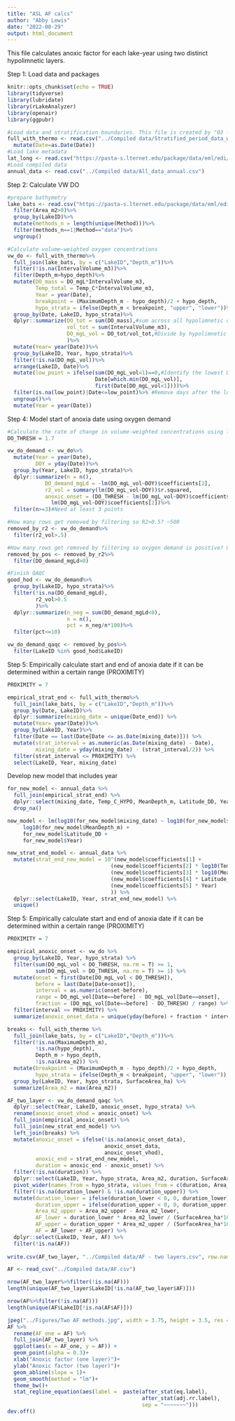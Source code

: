 ```yaml
---
title: "ASL AF calcs"
author: "Abby Lewis"
date: "2022-08-29"
output: html_document
---
```


This file calculates anoxic factor for each lake-year using two distinct hypolimnetic layers. 

Step 1: Load data and packages
```r
knitr::opts_chunk$set(echo = TRUE)
library(tidyverse)
library(lubridate)
library(rLakeAnalyzer)
library(openair)
library(ggpubr)

#Load data and stratification boundaries. This file is created by "03 - Stratified avgs.Rmd"
full_with_thermo <- read.csv("../Compiled data/Stratified_period_data_with_thermo.csv")%>%
  mutate(Date=as.Date(Date))
#Load lake metadata
lat_long <- read.csv("https://pasta-s.lternet.edu/package/data/eml/edi/1029/9/fadd3eaa25b5fdd1fc4efba70e660579")
#Load compiled data
annual_data <- read.csv("../Compiled data/All_data_annual.csv")
```


Step 2: Calculate VW DO
```r
#prepare bathymetry
lake_bats <- read.csv("https://pasta-s.lternet.edu/package/data/eml/edi/1029/9/ba733454c29a5f026efed05a6e6ef75b")%>%
  filter(Area_m2>0)%>%
  group_by(LakeID)%>%
  mutate(methods_n = length(unique(Method)))%>%
  filter(methods_n==1|Method=="data")%>%
  ungroup()

#Calculate volume-weighted oxygen concentrations
vw_do <- full_with_thermo%>%
  full_join(lake_bats, by = c("LakeID","Depth_m"))%>%
  filter(!is.na(IntervalVolume_m3))%>%
  filter(Depth_m>hypo_depth)%>%
  mutate(DO_mass = DO_mgL*IntervalVolume_m3,
         Temp_total = Temp_C*IntervalVolume_m3,
         Year = year(Date),
         breakpoint = (MaximumDepth_m - hypo_depth)/2 + hypo_depth,
         hypo_strata = ifelse(Depth_m < breakpoint, "upper", "lower"))%>%
  group_by(Date, LakeID, hypo_strata)%>%
  dplyr::summarize(DO_tot = sum(DO_mass),#sum across all hypolimnetic depths
                   vol_tot = sum(IntervalVolume_m3),
                   DO_mgL_vol = DO_tot/vol_tot,#Divide by hypolimnetic volume
                   )%>%
  mutate(Year= year(Date))%>%
  group_by(LakeID, Year, hypo_strata)%>%
  filter(!is.na(DO_mgL_vol))%>%
  arrange(LakeID, Date)%>%
  mutate(low_point = ifelse(sum(DO_mgL_vol<1)==0,#Identify the lowest DO value for a given year
                            Date[which.min(DO_mgL_vol)],
                            first(Date[DO_mgL_vol<1])))%>%
  filter(is.na(low_point)|Date<=low_point)%>% #Remove days after the lowest DO value
  ungroup()%>%
  mutate(Year = year(Date))
```

Step 4: Model start of anoxia date using oxygen demand
```r
#Calculate the rate of change in volume-weighted concentrations using lm
DO_THRESH = 1.7

vw_do_demand <- vw_do%>%
  mutate(Year = year(Date),
         DOY = yday(Date))%>%
  group_by(Year, LakeID, hypo_strata)%>%
  dplyr::summarize(n = n(),
            DO_demand_mgLd = -lm(DO_mgL_vol~DOY)$coefficients[2],
            r2_vol = summary(lm(DO_mgL_vol~DOY))$r.squared,
            anoxic_onset = (DO_THRESH - lm(DO_mgL_vol~DOY)$coefficients[1]) / 
              lm(DO_mgL_vol~DOY)$coefficients[2])%>%
  filter(n>=3)#Need at least 3 points

#How many rows get removed by filtering so R2>0.5? ~500
removed_by_r2 <- vw_do_demand%>%
  filter(r2_vol>.5)

#How many rows get removed by filtering so oxygen demand is positive? 0
removed_by_pos <- removed_by_r2%>%
  filter(DO_demand_mgLd>0)

#Finish QAQC
good_hod <- vw_do_demand%>%
  group_by(LakeID, hypo_strata)%>%
  filter(!is.na(DO_demand_mgLd),
         r2_vol>0.5
         )%>%
  dplyr::summarize(n_neg = sum(DO_demand_mgLd<0),
                   n = n(),
                   pct = n_neg/n*100)%>%
  filter(pct<=10)

vw_do_demand_qaqc <- removed_by_pos%>%
  filter(LakeID %in% good_hod$LakeID)
```

Step 5: Empirically calculate start and end of anoxia date if it can be determined within a certain range (PROXIMITY)
```r
PROXIMITY = 7

empirical_strat_end <- full_with_thermo%>%
  full_join(lake_bats, by = c("LakeID","Depth_m"))%>%
  group_by(Date, LakeID)%>%
  dplyr::summarize(mixing_date = unique(Date_end)) %>%
  mutate(Year= year(Date))%>%
  group_by(LakeID, Year)%>%
  filter(Date == last(Date[Date <= as.Date(mixing_date)])) %>%
  mutate(strat_interval = as.numeric(as.Date(mixing_date) - Date),
         mixing_date = yday(mixing_date) - (strat_interval/2)) %>%
  filter(strat_interval <= PROXIMITY) %>%
  select(LakeID, Year, mixing_date)
```

Develop new model that includes year
```r
for_new_model <- annual_data %>%
  full_join(empirical_strat_end) %>%
  dplyr::select(mixing_date, Temp_C_HYPO, MeanDepth_m, Latitude_DD, Year, LakeID) %>%
  drop_na()

new_model <- lm(log10(for_new_model$mixing_date) ~ log10(for_new_model$Temp_C_HYPO) +
     log10(for_new_model$MeanDepth_m) +
     for_new_model$Latitude_DD +
     for_new_model$Year)

new_strat_end_model <- annual_data %>%
  mutate(strat_end_new_model = 10^(new_model$coefficients[1] + 
                                 (new_model$coefficients[2] * log10(Temp_C_HYPO)) + 
                                 (new_model$coefficients[3] * log10(MeanDepth_m)) + 
                                 (new_model$coefficients[4] * Latitude_DD) +
                                 (new_model$coefficients[5] * Year)
                                 )) %>%
  dplyr::select(LakeID, Year, strat_end_new_model) %>%
  unique()
```

Step 5: Empirically calculate start and end of anoxia date if it can be determined within a certain range (PROXIMITY)
```r
PROXIMITY = 7

empirical_anoxic_onset <- vw_do %>%
  group_by(LakeID, Year, hypo_strata) %>%
  filter(sum(DO_mgL_vol < DO_THRESH, na.rm = T) >= 1,
         sum(DO_mgL_vol > DO_THRESH, na.rm = T) >= 1) %>%
  mutate(onset = first(Date[DO_mgL_vol < DO_THRESH]),
         before = last(Date[Date<onset]),
         interval = as.numeric(onset-before),
         range = DO_mgL_vol[Date==before] - DO_mgL_vol[Date==onset],
         fraction = (DO_mgL_vol[Date==before] - DO_THRESH) / range) %>%
  filter(interval <= PROXIMITY) %>%
  summarize(anoxic_onset_data = unique(yday(before) + fraction * interval)) 

breaks <- full_with_thermo %>%
  full_join(lake_bats, by = c("LakeID","Depth_m"))%>%
  filter(!is.na(MaximumDepth_m),
         !is.na(hypo_depth),
         Depth_m > hypo_depth,
         !is.na(Area_m2)) %>%
  mutate(breakpoint = (MaximumDepth_m - hypo_depth)/2 + hypo_depth,
         hypo_strata = ifelse(Depth_m < breakpoint, "upper", "lower")) %>%
  group_by(LakeID, Year, hypo_strata, SurfaceArea_ha) %>%
  summarize(Area_m2 = max(Area_m2))

AF_two_layer <- vw_do_demand_qaqc %>%
  dplyr::select(Year, LakeID, anoxic_onset, hypo_strata) %>%
  rename(anoxic_onset_vhod = anoxic_onset) %>%
  full_join(empirical_anoxic_onset) %>%
  full_join(new_strat_end_model) %>%
  left_join(breaks) %>%
  mutate(anoxic_onset = ifelse(!is.na(anoxic_onset_data),
                               anoxic_onset_data,
                               anoxic_onset_vhod),
         anoxic_end = strat_end_new_model,
         duration = anoxic_end - anoxic_onset) %>%
  filter(!is.na(duration)) %>%
  dplyr::select(LakeID, Year, hypo_strata, Area_m2, duration, SurfaceArea_ha) %>%
  pivot_wider(names_from = hypo_strata, values_from = c(duration, Area_m2)) %>%
  filter(!is.na(duration_lower) & !is.na(duration_upper)) %>%
  mutate(duration_lower = ifelse(duration_lower < 0, 0, duration_lower),
         duration_upper = ifelse(duration_upper < 0, 0, duration_upper),
         Area_m2_upper = Area_m2_upper - Area_m2_lower,
         AF_lower = duration_lower * Area_m2_lower / (SurfaceArea_ha*10000),
         AF_upper = duration_upper * Area_m2_upper / (SurfaceArea_ha*10000),
         AF = AF_lower + AF_upper) %>%
  dplyr::select(LakeID, Year, AF) %>%
  filter(!is.na(AF))
  
write.csv(AF_two_layer, "../Compiled data/AF - two layers.csv", row.names = F)
```

```r
AF <- read_csv("../Compiled data/AF.csv")

nrow(AF_two_layer%>%filter(!is.na(AF)))
length(unique(AF_two_layer$LakeID[!is.na(AF_two_layer$AF)]))

nrow(AF%>%filter(!is.na(AF)))
length(unique(AF$LakeID[!is.na(AF$AF)]))

jpeg("../Figures/Two AF methods.jpg", width = 3.75, height = 3.5, res = 300, units = "in")
AF %>%
  rename(AF_one = AF) %>%
  full_join(AF_two_layer) %>%
  ggplot(aes(x = AF_one, y = AF)) +
  geom_point(alpha = 0.3)+ 
  xlab("Anoxic factor (one layer)")+
  ylab("Anoxic factor (two layer)")+
  geom_abline(slope = 1)+
  geom_smooth(method = "lm")+
  theme_bw()+
  stat_regline_equation(aes(label =  paste(after_stat(eq.label), 
                                           after_stat(adj.rr.label), 
                                           sep = "~~~~~~~")))
dev.off()
```

